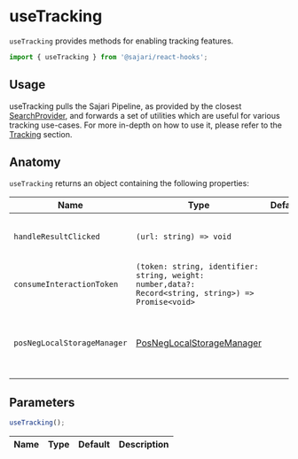 
<SEO
  title="useTracking"
  scope={scopes.hooks}
  description="useTracking provides methods for enabling tracking features."
/>

# useTracking

`useTracking` provides methods for enabling tracking features.

```js
import { useTracking } from '@sajari/react-hooks';
```

## Usage

useTracking pulls the Sajari Pipeline, as provided by the closest [SearchProvider](searchprovider), and forwards a set of utilities which are useful for various tracking use-cases. For more in-depth on how to use it, please refer to the [Tracking](/tracking) section.

## Anatomy

`useTracking` returns an object containing the following properties:

| Name                        | Type                                                                                                  | Default | Description                                                                                                                                                         |
| --------------------------- | ----------------------------------------------------------------------------------------------------- | ------- | ------------------------------------------------------------------------------------------------------------------------------------------------------------------- |
| `handleResultClicked`       | `(url: string) => void`                                                                               |         | The callback to attach on result when click, can be used in conjunction with GoogleAnalytics,...                                                                    |
| `consumeInteractionToken`   | `(token: string, identifier: string, weight: number,data?: Record<string, string>) => Promise<void>`  |         | Method to consume pos/neg token when using PosNegTracking.                                                                                                          |
| `posNegLocalStorageManager` | [PosNegLocalStorageManager](https://sajari-sdk-js.netlify.app/classes/posneglocalstoragemanager.html) |         | instance of PosNegLocalStorageManager for localstorage based management of PosNeg tokens. See the [Advanced tracking](/tracking/advancedtracking) for more details. |

## Parameters

```js
useTracking();
```

| Name | Type | Default | Description |
| ---- | ---- | ------- | ----------- |
